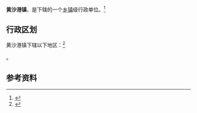 {{中国乡级行政区|32/09/24/117/000}}

'''黄沙港镇'''，是{{PRC admin/fullname|32/09/24/117/000|3}}下辖的一个[[乡镇|乡镇]]级行政单位。<ref>{{PRC admin/ref sgc|{{PRC admin/parent|32/09/24/117/000}}}}</ref>

== 行政区划 ==

黄沙港镇下辖以下地区：<ref>{{PRC admin/ref sgc|32/09/24/117/000}}</ref>

{{PRC admin/children|32/09/24/117/000}}。

== 参考资料 ==

{{reflist}}

{{行政区划小作品}}
{{PRC admin/navcat|32/09/24/117/000}}